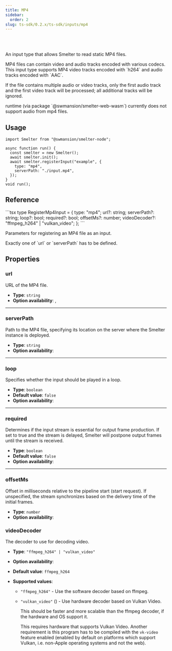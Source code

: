 ```yaml
---
title: MP4
sidebar:
  order: 2
slug: ts-sdk/0.2.x/ts-sdk/inputs/mp4
---
```



<Badge text="Node.js" variant="tip" size="large" />

<Badge text="Browser (WASM)" variant="tip" size="large" />

<br />

<br />

An input type that allows Smelter to read static MP4 files.

<Aside>
  MP4 files can contain video and audio tracks encoded with various codecs. This input type supports MP4 video tracks encoded with `h264` and audio tracks encoded with `AAC`.

  If the file contains multiple audio or video tracks, only the first audio track and the first video track will be processed; all additional tracks will be ignored.
</Aside>

<Aside type="caution"> <Badge text="Browser (WASM)" variant="tip" /> runtime (via package `@swmansion/smelter-web-wasm`) currently does not support audio from mp4 files.</Aside>

## Usage

```tsx title=mp4InputExample.tsx
import Smelter from "@swmansion/smelter-node";

async function run() {
  const smelter = new Smelter();
  await smelter.init();
  await smelter.registerInput("example", {
    type: "mp4",
    serverPath: "./input.mp4",
  });
}
void run();
```

## Reference

<CollapsibleDetails summaryTitle="Type definitions" open>
  ```tsx
  type RegisterMp4Input = {
    type: "mp4";
    url?: string;
    serverPath?: string;
    loop?: bool;
    required?: bool;
    offsetMs?: number;
    videoDecoder?: "ffmpeg_h264" | "vulkan_video";
  };
  ```
</CollapsibleDetails>

Parameters for registering an MP4 file as an input.

<Aside>Exactly one of `url` or `serverPath` has to be defined.</Aside>

## Properties

### url

URL of the MP4 file.

* **Type**: `string`
* **Option availability**: <Badge text="Node.js" variant="tip" />, <Badge text="Browser (WASM)" variant="tip" />

***

### serverPath

Path to the MP4 file, specifying its location on the server where the Smelter instance is deployed.

* **Type**: `string`
* **Option availability**: <Badge text="Node.js" variant="tip" />

***

### loop

Specifies whether the input should be played in a loop.

* **Type**: `boolean`
* **Default value**: `false`
* **Option availability**: <Badge text="Node.js" variant="tip" />

***

### required

Determines if the input stream is essential for output frame production. If set to true and the stream is delayed, Smelter will postpone output frames until the stream is received.

* **Type**: `boolean`
* **Default value**: `false`
* **Option availability**: <Badge text="Node.js" variant="tip" />

***

### offsetMs

Offset in milliseconds relative to the pipeline start (start request). If unspecified, the stream synchronizes based on the delivery time of the initial frames.

* **Type**: `number`
* **Option availability**: <Badge text="Node.js" variant="tip" />

### videoDecoder

The decoder to use for decoding video.

* **Type**: `"ffmpeg_h264" | "vulkan_video"`
* **Option availability**: <Badge text="Node.js" variant="tip" />
* **Default value**: `ffmpeg_h264`
* **Supported values**:

  * `"ffmpeg_h264"` - Use the software decoder based on ffmpeg.
  * `"vulkan_video"` (<Badge text="Required feature:vk-video" variant="note" />) - Use hardware decoder based on Vulkan Video.

    This should be faster and more scalable than the ffmpeg decoder, if the hardware and OS
    support it.

    This requires hardware that supports Vulkan Video. Another requirement is this program has
    to be compiled with the `vk-video` feature enabled (enabled by default on platforms which
    support Vulkan, i.e. non-Apple operating systems and not the web).
